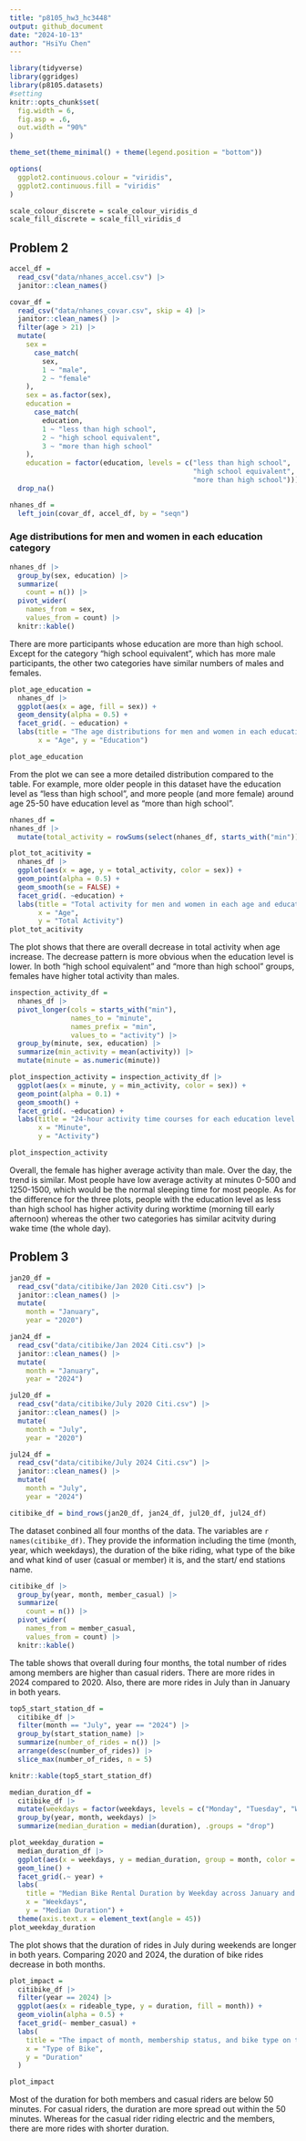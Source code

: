 ```yaml
---
title: "p8105_hw3_hc3448"
output: github_document
date: "2024-10-13"
author: "HsiYu Chen"
---
```


```r
library(tidyverse)
library(ggridges)
library(p8105.datasets)
#setting
knitr::opts_chunk$set(
  fig.width = 6,
  fig.asp = .6,
  out.width = "90%"
)

theme_set(theme_minimal() + theme(legend.position = "bottom"))

options(
  ggplot2.continuous.colour = "viridis",
  ggplot2.continuous.fill = "viridis"
)

scale_colour_discrete = scale_colour_viridis_d
scale_fill_discrete = scale_fill_viridis_d
```

## Problem 2
```r
accel_df =
  read_csv("data/nhanes_accel.csv") |> 
  janitor::clean_names()

covar_df =
  read_csv("data/nhanes_covar.csv", skip = 4) |> 
  janitor::clean_names() |>
  filter(age > 21) |>
  mutate(
    sex = 
      case_match(
        sex, 
        1 ~ "male", 
        2 ~ "female"
    ),
    sex = as.factor(sex), 
    education =
      case_match(
        education,
        1 ~ "less than high school",
        2 ~ "high school equivalent",
        3 ~ "more than high school"
    ),
    education = factor(education, levels = c("less than high school", 
                                             "high school equivalent", 
                                             "more than high school"))) |>
  drop_na()

nhanes_df = 
  left_join(covar_df, accel_df, by = "seqn")

```
### Age distributions for men and women in each education category
```r
nhanes_df |> 
  group_by(sex, education) |> 
  summarize(
    count = n()) |> 
  pivot_wider(
    names_from = sex,
    values_from = count) |> 
  knitr::kable() 
```
There are more participants whose education are more than high school. Except for the category "high school equivalent", which has more male participants, the other two categories have similar numbers of males and females.

```r
plot_age_education = 
  nhanes_df |>
  ggplot(aes(x = age, fill = sex)) + 
  geom_density(alpha = 0.5) +
  facet_grid(. ~ education) +
  labs(title = "The age distributions for men and women in each education category",
       x = "Age", y = "Education")

plot_age_education
```
From the plot we can see a more detailed distribution compared to the table. For example, more older people in this dataset have the education level as "less than high school", and more people (and more female) around age 25-50 have education level as "more than high school". 

```r
nhanes_df = 
nhanes_df |>
  mutate(total_activity = rowSums(select(nhanes_df, starts_with("min"))))
```

```r
plot_tot_acitivity =
  nhanes_df |>
  ggplot(aes(x = age, y = total_activity, color = sex)) +
  geom_point(alpha = 0.5) +
  geom_smooth(se = FALSE) +
  facet_grid(. ~education) +
  labs(title = "Total activity for men and women in each age and education category",
       x = "Age",
       y = "Total Activity")
plot_tot_acitivity
```
The plot shows that there are overall decrease in total activity when age increase. The decrease pattern is more obvious when the education level is lower. In both "high school equivalent" and "more than high school" groups, females have higher total activity than males. 

```r
inspection_activity_df =
  nhanes_df |>
  pivot_longer(cols = starts_with("min"),
               names_to = "minute",
               names_prefix = "min",
               values_to = "activity") |>
  group_by(minute, sex, education) |>
  summarize(min_activity = mean(activity)) |>
  mutate(minute = as.numeric(minute))
```
```r
plot_inspection_activity = inspection_activity_df |>
  ggplot(aes(x = minute, y = min_activity, color = sex)) +
  geom_point(alpha = 0.1) +
  geom_smooth() +
  facet_grid(. ~education) +
  labs(title = "24-hour activity time courses for each education level and sex", 
       x = "Minute",
       y = "Activity") 

plot_inspection_activity
```
Overall, the female has higher average activity than male. Over the day, the trend is similar. Most people have low average activity at minutes 0-500 and 1250-1500, which would be the normal sleeping time for most people. As for the difference for the three plots, people with the education level as less than high school has higher activity during worktime (morning till early afternoon) whereas the other two categories has similar acitvity during wake time (the whole day). 

## Problem 3
```r
jan20_df = 
  read_csv("data/citibike/Jan 2020 Citi.csv") |>
  janitor::clean_names() |> 
  mutate(
    month = "January",
    year = "2020")

jan24_df = 
  read_csv("data/citibike/Jan 2024 Citi.csv") |>
  janitor::clean_names() |> 
  mutate(
    month = "January",
    year = "2024")

jul20_df = 
  read_csv("data/citibike/July 2020 Citi.csv") |>
  janitor::clean_names() |> 
  mutate(
    month = "July",
    year = "2020")

jul24_df = 
  read_csv("data/citibike/July 2024 Citi.csv") |>
  janitor::clean_names() |> 
  mutate(
    month = "July",
    year = "2024")

citibike_df = bind_rows(jan20_df, jan24_df, jul20_df, jul24_df)
```
The dataset conbined all four months of the data. The variables are `r names(citibike_df)`. They provide the information including the time (month, year, which weekdays), the duration of the bike riding, what type of the bike and what kind of user (casual or member) it is, and the start/ end stations name.

```r
citibike_df |> 
  group_by(year, month, member_casual) |> 
  summarize(
    count = n()) |> 
  pivot_wider(
    names_from = member_casual,
    values_from = count) |> 
  knitr::kable()
```

The table shows that overall during four months, the total number of rides among members are higher than casual riders. There are more rides in 2024 compared to 2020. Also, there are more rides in July than in January in both years.

```r
top5_start_station_df = 
  citibike_df |>
  filter(month == "July", year == "2024") |>
  group_by(start_station_name) |> 
  summarize(number_of_rides = n()) |> 
  arrange(desc(number_of_rides)) |>
  slice_max(number_of_rides, n = 5) 

knitr::kable(top5_start_station_df)
```
```r
median_duration_df = 
  citibike_df |>
  mutate(weekdays = factor(weekdays, levels = c("Monday", "Tuesday", "Wednesday", "Thursday", "Friday", "Saturday", "Sunday"))) |>
  group_by(year, month, weekdays) |>
  summarize(median_duration = median(duration), .groups = "drop")

plot_weekday_duration = 
  median_duration_df |>
  ggplot(aes(x = weekdays, y = median_duration, group = month, color = month)) +
  geom_line() +
  facet_grid(.~ year) +
  labs(
    title = "Median Bike Rental Duration by Weekday across January and July of 2020 and 2024", 
    x = "Weekdays", 
    y = "Median Duration") +
  theme(axis.text.x = element_text(angle = 45))
plot_weekday_duration
```

The plot shows that the duration of rides in July during weekends are longer in both years. Comparing 2020 and 2024, the duration of bike rides decrease in both months.

```r
plot_impact = 
  citibike_df |>
  filter(year == 2024) |>
  ggplot(aes(x = rideable_type, y = duration, fill = month)) +
  geom_violin(alpha = 0.5) +
  facet_grid(~ member_casual) +
  labs(
    title = "The impact of month, membership status, and bike type on the distribution of ride duration",
    x = "Type of Bike",
    y = "Duration"
  )

plot_impact
```

Most of the duration for both members and casual riders are below 50 minutes. For casual riders, the duration are more spread out within the 50 minutes. Whereas for the casual rider riding electric and the members, there are more rides with shorter duration.